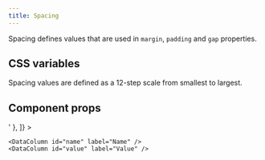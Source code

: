 ```yaml
---
title: Spacing
---
```


Spacing defines values that are used in `margin`, `padding` and `gap` properties.

<Example>
  <SpacingExample />
</Example>

## CSS variables

Spacing values are defined as a 12-step scale from smallest to largest.

<Example>
  <DataTable
    data={[
      { name: '--spacing-1', value: '4px' },
      { name: '--spacing-2', value: '8px' },
      { name: '--spacing-3', value: '12px' },
      { name: '--spacing-4', value: '14px' },
      { name: '--spacing-5', value: '16px' },
      { name: '--spacing-6', value: '24px' },
      { name: '--spacing-7', value: '32px' },
      { name: '--spacing-8', value: '40px' },
      { name: '--spacing-9', value: '48px' },
      { name: '--spacing-10', value: '64px' },
      { name: '--spacing-11', value: '96px' },
      { name: '--spacing-12', value: '128px' },
    ]}
  >
    <DataColumn id="name" label="Name" />
    <DataColumn id="value" label="Value" />
  </DataTable>
</Example>

## Component props

<Example>
  <DataTable
    data={[
      { name: 'margin, padding, gap', value: 'Responsive<"1" | "2" | "3" | "4" | "5" | "6" | "7" | "8" | "9" | "10" | "11" | "12">' },
    ]}
  >

    <DataColumn id="name" label="Name" />
    <DataColumn id="value" label="Value" />

  </DataTable>
</Example>
